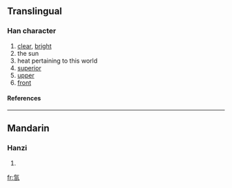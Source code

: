 ==Translingual==
===Han character===
{{Han char|rn=84|rad=气|as=04|sn=8|four=|canj=人弓日 (ONA)}}
# [[clear]], [[bright]]
# the sun
# heat pertaining to this world
# [[superior]]
# [[upper]]
# [[front]]
====References====
{{Han ref|kx=0599.060|dkj=17049|dj=0990.190|hdz=32010.100|uh=6C1C|ud=27676}}

----
==Mandarin==
===Hanzi===
{{cmn-hanzi|pin=[[rì]] ([[ri4]])|wg=jih<sup>4</sup>}}
# {{defn|Mandarin}}

[[fr:氜]]